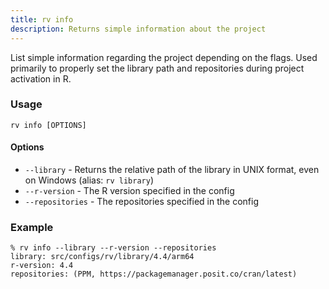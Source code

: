 ```yaml
---
title: rv info
description: Returns simple information about the project
---
```


List simple information regarding the project depending on the flags. Used primarily to properly set the library path and
repositories during project activation in R.

### Usage
```shell
rv info [OPTIONS]
```

#### Options
* `--library` - Returns the relative path of the library in UNIX format, even on Windows  (alias: `rv library`)
* `--r-version` - The R version specified in the config
* `--repositories` - The repositories specified in the config

### Example
```shell {1}
% rv info --library --r-version --repositories
library: src/configs/rv/library/4.4/arm64
r-version: 4.4
repositories: (PPM, https://packagemanager.posit.co/cran/latest)
```